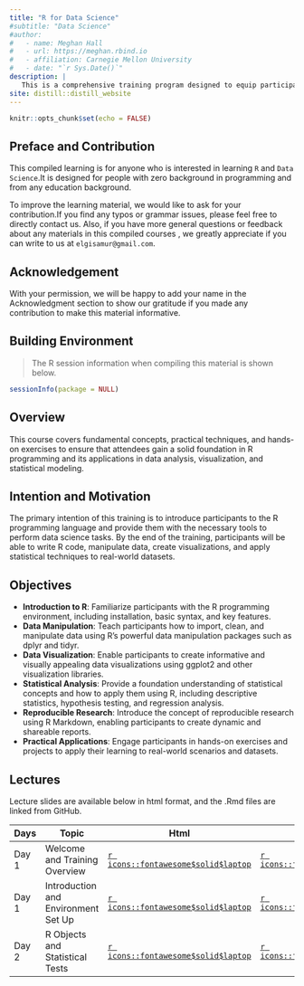 ```yaml
---
title: "R for Data Science"
#subtitle: "Data Science"
#author:
#   - name: Meghan Hall
#   - url: https://meghan.rbind.io
#   - affiliation: Carnegie Mellon University
#   - date: "`r Sys.Date()`"
description: |
   This is a comprehensive training program designed to equip participants with the essential skills and knowledge required to effectively use the R programming language for data science applications from different domains.
site: distill::distill_website
---
```


```r
knitr::opts_chunk$set(echo = FALSE)
```

## Preface and Contribution

This compiled learning  is for anyone who is interested in learning `R` and `Data Science`.It is designed for people with zero background in programming and from any education background.

To improve the learning material, we would like to ask for your contribution.If you find any typos or grammar issues, please feel free to directly contact us. Also, if you have more general questions or feedback about any materials in this compiled courses , we greatly appreciate if you can write to us at `elgisamur@gmail.com`.

## Acknowledgement 

With your permission, we will be happy to add your name in the Acknowledgment section to show our gratitude if you made any contribution to make this material informative.

## Building Environment

> The R session information when compiling this material is shown below.

```r
sessionInfo(package = NULL)

```

## Overview

This course covers fundamental concepts, practical techniques, and hands-on exercises to ensure that attendees gain a solid foundation in R programming and its applications in data analysis, visualization, and statistical modeling.

## Intention and Motivation

The primary intention of this training is to introduce participants to the R programming language and provide them with the necessary tools to perform data science tasks. By the end of the training, participants will be able to write R code, manipulate data, create visualizations, and apply statistical techniques to real-world datasets.


## Objectives

- **Introduction to R**: Familiarize participants with the R programming environment, including installation, basic syntax, and key features.
- **Data Manipulation**: Teach participants how to import, clean, and manipulate data using R's powerful data manipulation packages such as dplyr and tidyr.
- **Data Visualization**: Enable participants to create informative and visually appealing data visualizations using ggplot2 and other visualization libraries.
- **Statistical Analysis**: Provide a foundation understanding of statistical concepts and how to apply them using R, including descriptive statistics, hypothesis testing, and regression analysis.
- **Reproducible Research**: Introduce the concept of reproducible research using R Markdown, enabling participants to create dynamic and shareable reports.
- **Practical Applications**: Engage participants in hands-on exercises and projects to apply their learning to real-world scenarios and datasets.

## Lectures

Lecture slides are available below in html format, and the .Rmd files are linked from GitHub.

| Days | Topic                                          | Html | Rmd  |
|---------|------------------------------------------------|------|------|
| Day 1  | Welcome and Training Overview| [`r icons::fontawesome$solid$laptop`](https://mgisa.github.io/RTraining/trial/Day1_Lec1#1) | [`r icons::fontawesome$brands$github`](https://github.com/mgisa/RTraining/tree/master/trial/Day1_Lec1.Rmd) |
| Day 1  | Introduction and Environment Set Up| [`r icons::fontawesome$solid$laptop`](https://mgisa.github.io/RTraining/trial/RDay1#1) | [`r icons::fontawesome$brands$github`](https://github.com/mgisa/RTraining/tree/master/trial/RDay1.qmd) |
| Day 2  | R Objects and Statistical Tests| [`r icons::fontawesome$solid$laptop`](https://mgisa.github.io/RTraining/trial/RDay3#1) | [`r icons::fontawesome$brands$github`](https://github.com/mgisa/RTraining/tree/master/trial/RDay3.qmd) |

